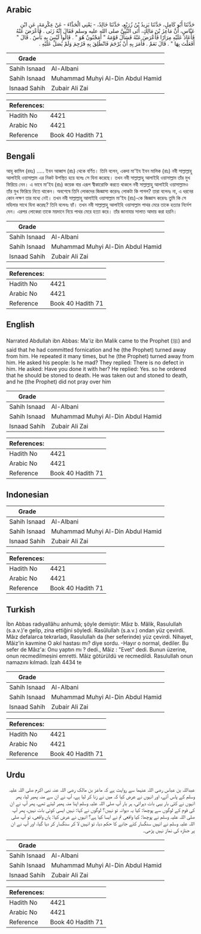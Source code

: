 ## Arabic


<div dir="rtl" lang="ar" style={{fontSize:'larger',backgroundColor:'#f8f9fa',padding:20}}>
حَدَّثَنَا أَبُو كَامِلٍ، حَدَّثَنَا يَزِيدُ بْنُ زُرَيْعٍ، حَدَّثَنَا خَالِدٌ، - يَعْنِي الْحَذَّاءَ - عَنْ عِكْرِمَةَ، عَنِ ابْنِ عَبَّاسٍ، أَنَّ مَاعِزَ بْنَ مَالِكٍ، أَتَى النَّبِيَّ صلى الله عليه وسلم فَقَالَ إِنَّهُ زَنَى ‏.‏ فَأَعْرَضَ عَنْهُ فَأَعَادَ عَلَيْهِ مِرَارًا فَأَعْرَضَ عَنْهُ فَسَأَلَ قَوْمَهُ ‏"‏ أَمَجْنُونٌ هُوَ ‏"‏ ‏.‏ قَالُوا لَيْسَ بِهِ بَأْسٌ ‏.‏ قَالَ ‏"‏ أَفَعَلْتَ بِهَا ‏"‏ ‏.‏ قَالَ نَعَمْ ‏.‏ فَأَمَرَ بِهِ أَنْ يُرْجَمَ فَانْطُلِقَ بِهِ فَرُجِمَ وَلَمْ يُصَلِّ عَلَيْهِ ‏.‏
</div>
<div style={{backgroundColor:'#f8f9fa',padding:20, marginBottom: 10}}><table> <thead> <tr> <th>Grade</th> <th></th> </tr> </thead> <tbody> <tr><td>Sahih Isnaad</td><td>Al-Albani</td></tr><tr><td>Sahih Isnaad</td><td>Muhammad Muhyi Al-Din Abdul Hamid</td></tr><tr><td>Isnaad Sahih</td><td>Zubair Ali Zai</td></tr></tbody></table><table> <thead> <tr> <th>References:</th> <th></th> </tr> </thead> <tbody><tr><td>Hadith No</td><td>4421</td></tr><tr><td>Arabic No</td><td>4421</td></tr><tr><td>Reference</td><td>Book 40 Hadith 71</td></tr></tbody></table></div>

## Bengali


<div dir="ltr" lang="bn" style={{fontSize:'larger',backgroundColor:'#f8f9fa',padding:20}}>
আবূ কামিল (রহঃ) ..... ইবন আব্বাস (রাঃ) থেকে বর্ণিত। তিনি বলেন, একদা মা'ইয ইবন মালিক (রাঃ) নবী সাল্লাল্লাহু আলাইহি ওয়াসাল্লাম এর নিকট উপস্থিত হয়ে বলেঃ সে যিনা করেছে। তখন নবী সাল্লাল্লাহু আলাইহি ওয়াসাল্লাম তাঁর মুখ ফিরিয়ে নেন। এ ভাবে মা'ইয (রাঃ) কয়েক বার এরূপ স্বীকারোক্তি করতে থাকলে নবী সাল্লাল্লাহু আলাইহি ওয়াসাল্লামও তাঁর মুখ ফিরিয়ে নিতে থাকেন। অবশেষে তিনি লোকদের জিজ্ঞাসা করেনঃ লোকটা কি পাগল? তারা বলেনঃ না, এ ধরনের কোন লক্ষণ তার মধ্যে নেই। তখন নবী সাল্লাল্লাহু আলাইহি ওয়াসাল্লাম মা'ইয (রাঃ)-কে জিজ্ঞাস করেনঃ তুমি কি সে মহিলার সাথে যিনা করেছ? তিনি বলেনঃ হ্যাঁ। তখন নবী সাল্লাল্লাহু আলাইহি ওয়াসাল্লাম পাথর মেরে তাকে হত্যার নির্দেশ দেন। এরপর লোকেরা তাকে ময়দানে নিয়ে পাথর মেরে হত্যা করে। তাঁর জানাযার সালাত আদায় করা হয়নি।
</div>
<div style={{backgroundColor:'#f8f9fa',padding:20, marginBottom: 10}}><table> <thead> <tr> <th>Grade</th> <th></th> </tr> </thead> <tbody> <tr><td>Sahih Isnaad</td><td>Al-Albani</td></tr><tr><td>Sahih Isnaad</td><td>Muhammad Muhyi Al-Din Abdul Hamid</td></tr><tr><td>Isnaad Sahih</td><td>Zubair Ali Zai</td></tr></tbody></table><table> <thead> <tr> <th>References:</th> <th></th> </tr> </thead> <tbody><tr><td>Hadith No</td><td>4421</td></tr><tr><td>Arabic No</td><td>4421</td></tr><tr><td>Reference</td><td>Book 40 Hadith 71</td></tr></tbody></table></div>

## English


<div dir="ltr" lang="en" style={{fontSize:'larger',backgroundColor:'#f8f9fa',padding:20}}>
Narrated Abdullah ibn Abbas: Ma'iz ibn Malik came to the Prophet (ﷺ) and said that he had committed fornication and he (the Prophet) turned away from him. He repeated it many times, but he (the Prophet) turned away from him. He asked his people: Is he mad? They replied: There is no defect in him. He asked: Have you done it with her? He replied: Yes. so he ordered that he should be stoned to death. He was taken out and stoned to death, and he (the Prophet) did not pray over him
</div>
<div style={{backgroundColor:'#f8f9fa',padding:20, marginBottom: 10}}><table> <thead> <tr> <th>Grade</th> <th></th> </tr> </thead> <tbody> <tr><td>Sahih Isnaad</td><td>Al-Albani</td></tr><tr><td>Sahih Isnaad</td><td>Muhammad Muhyi Al-Din Abdul Hamid</td></tr><tr><td>Isnaad Sahih</td><td>Zubair Ali Zai</td></tr></tbody></table><table> <thead> <tr> <th>References:</th> <th></th> </tr> </thead> <tbody><tr><td>Hadith No</td><td>4421</td></tr><tr><td>Arabic No</td><td>4421</td></tr><tr><td>Reference</td><td>Book 40 Hadith 71</td></tr></tbody></table></div>

## Indonesian


<div dir="ltr" lang="id" style={{fontSize:'larger',backgroundColor:'#f8f9fa',padding:20}}>

</div>
<div style={{backgroundColor:'#f8f9fa',padding:20, marginBottom: 10}}><table> <thead> <tr> <th>Grade</th> <th></th> </tr> </thead> <tbody> <tr><td>Sahih Isnaad</td><td>Al-Albani</td></tr><tr><td>Sahih Isnaad</td><td>Muhammad Muhyi Al-Din Abdul Hamid</td></tr><tr><td>Isnaad Sahih</td><td>Zubair Ali Zai</td></tr></tbody></table><table> <thead> <tr> <th>References:</th> <th></th> </tr> </thead> <tbody><tr><td>Hadith No</td><td>4421</td></tr><tr><td>Arabic No</td><td>4421</td></tr><tr><td>Reference</td><td>Book 40 Hadith 71</td></tr></tbody></table></div>

## Turkish


<div dir="ltr" lang="tr" style={{fontSize:'larger',backgroundColor:'#f8f9fa',padding:20}}>
İbn Abbas radıyallâhu anhumâ; şöyle demiştir: Mâız b. Mâlik, Rasulullah (s.a.v.)'e gelip, zina ettiğini söyledi. Rasûlul­lah (s.a.v.) ondan yüz çevirdi. Mâız defalarca tekrarladı, Rasulullah da (her seferinde) yüz çevirdi. Nihayet, Mâiz'in kavmine O akıl hastası mı? diye sordu. -Hayır o normal, dediler. Bu sefer de Mâız'a: Onu yaptın mı ? dedi., Mâiz : "Evet" dedi. Bunun üzerine, onun recmedilmesini emretti. Mâiz götürüldü ve recmedildi. Rasulullah onun namazını kılmadı. İzah 4434 te
</div>
<div style={{backgroundColor:'#f8f9fa',padding:20, marginBottom: 10}}><table> <thead> <tr> <th>Grade</th> <th></th> </tr> </thead> <tbody> <tr><td>Sahih Isnaad</td><td>Al-Albani</td></tr><tr><td>Sahih Isnaad</td><td>Muhammad Muhyi Al-Din Abdul Hamid</td></tr><tr><td>Isnaad Sahih</td><td>Zubair Ali Zai</td></tr></tbody></table><table> <thead> <tr> <th>References:</th> <th></th> </tr> </thead> <tbody><tr><td>Hadith No</td><td>4421</td></tr><tr><td>Arabic No</td><td>4421</td></tr><tr><td>Reference</td><td>Book 40 Hadith 71</td></tr></tbody></table></div>

## Urdu


<div dir="rtl" lang="ur" style={{fontSize:'larger',backgroundColor:'#f8f9fa',padding:20}}>
عبداللہ بن عباس رضی اللہ عنہما سے روایت ہے کہ ماعز بن مالک رضی اللہ عنہ نبی اکرم صلی اللہ علیہ وسلم کے پاس آئے، اور انہوں نے عرض کیا کہ میں نے زنا کر لیا ہے، آپ نے ان سے منہ پھیر لیا، پھر انہوں نے کئی بار یہی بات دہرائی، ہر بار آپ صلی اللہ علیہ وسلم اپنا منہ پھیر لیتے تھے، پھر آپ نے ان کی قوم کے لوگوں سے پوچھا: کیا یہ دیوانہ تو نہیں؟ لوگوں نے کہا: نہیں ایسی کوئی بات نہیں، پھر آپ صلی اللہ علیہ وسلم نے پوچھا: کیا واقعی تم نے ایسا کیا ہے؟ انہوں نے عرض کیا: ہاں واقعی، تو آپ صلی اللہ علیہ وسلم نے انہیں سنگسار کئے جانے کا حکم دیا، تو انہیں لا کر سنگسار کر دیا گیا، اور آپ نے ان پر جنازہ کی نماز نہیں پڑھی۔
</div>
<div style={{backgroundColor:'#f8f9fa',padding:20, marginBottom: 10}}><table> <thead> <tr> <th>Grade</th> <th></th> </tr> </thead> <tbody> <tr><td>Sahih Isnaad</td><td>Al-Albani</td></tr><tr><td>Sahih Isnaad</td><td>Muhammad Muhyi Al-Din Abdul Hamid</td></tr><tr><td>Isnaad Sahih</td><td>Zubair Ali Zai</td></tr></tbody></table><table> <thead> <tr> <th>References:</th> <th></th> </tr> </thead> <tbody><tr><td>Hadith No</td><td>4421</td></tr><tr><td>Arabic No</td><td>4421</td></tr><tr><td>Reference</td><td>Book 40 Hadith 71</td></tr></tbody></table></div>
